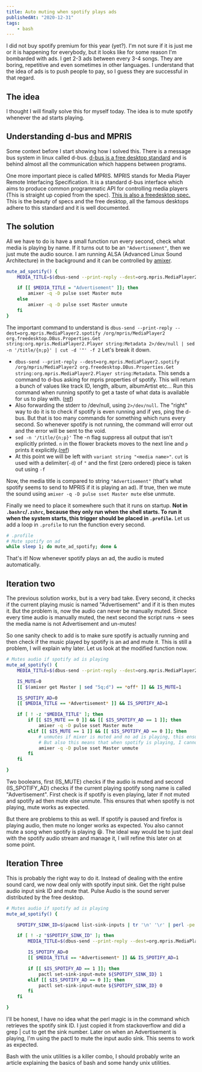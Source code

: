 ```yaml
---
title: Auto muting when spotify plays ads
publishedAt: "2020-12-31"
tags:
    - bash
---
```


I did not buy spotify premium for this year (yet?). I'm not sure if it is just me or it is happening for everybody, but
it looks like for some reason I'm bombarded with ads. I get 2-3 ads between every 3-4 songs. They are boring, repetitive
and even sometimes in other languages. I understand that the idea of ads is to push people to pay, so I guess they are
successful in that regard.

## The idea

I thought I will finally solve this for myself today. The idea is to mute spotify whenever the ad starts playing.

## Understanding d-bus and MPRIS

Some context before I start showing how I solved this. There is a message bus system in linux called d-bus. [d-bus is a
free desktop standard](https://www.freedesktop.org/wiki/Software/dbus/) and is behind almost all the communication which
happens between programs.

One more important piece is called MPRIS. MPRIS stands for Media Player Remote Interfacing Specification. It is a
standard d-bus interface which aims to produce common programmatic API for controlling media players (This is straight up
copied from the spec). [This is also a freedesktop spec.](https://www.freedesktop.org/wiki/Specifications/mpris-spec/)
This is the beauty of specs and the free desktop, all the famous desktops adhere to this standard and it is well
documented.

## The solution

All we have to do is have a small function run every second, check what media is playing by name. If it turns out to be
an `"Advertisement"`, then we just mute the audio source. I am running ALSA (Advanced Linux Sound Architecture) in the
background and it can be controlled by [amixer](https://linux.die.net/man/1/amixer).

```bash
mute_ad_spotify() {
    MEDIA_TITLE=$(dbus-send --print-reply --dest=org.mpris.MediaPlayer2.spotify /org/mpris/MediaPlayer2 org.freedesktop.DBus.Properties.Get string:org.mpris.MediaPlayer2.Player string:Metadata 2>/dev/null | sed -n '/title/{n;p}' | cut -d '"' -f 2)

    if [[ $MEDIA_TITLE = "Advertisement" ]]; then
        amixer -q -D pulse sset Master mute
    else
        amixer -q -D pulse sset Master unmute
    fi
}
```

The important command to understand is `dbus-send --print-reply --dest=org.mpris.MediaPlayer2.spotify /org/mpris/MediaPlayer2 org.freedesktop.DBus.Properties.Get string:org.mpris.MediaPlayer2.Player string:Metadata 2>/dev/null | sed -n '/title/{n;p}' | cut -d '"' -f 2` Let's break it down.

-   `dbus-send --print-reply --dest=org.mpris.MediaPlayer2.spotify /org/mpris/MediaPlayer2 org.freedesktop.DBus.Properties.Get string:org.mpris.MediaPlayer2.Player string:Metadata`.
    This sends a command to d-bus asking for mpris properties of spotify. This will return a bunch of values like track
    ID, length, album, albumArtist etc... Run this command when running spotify to get a taste of what data is available
    for us to play with. ([ref](https://gist.github.com/wandernauta/6800547))
-   Also forwarding the stderr to /dev/null, using `2>/dev/null`. The "right" way to do it is to check if spotify is even running and if
    yes, ping the d-bus. But that is too many commands for something which runs every second. So whenever spotify is not
    running, the command will error out and the error will be sent to the void.
-   `sed -n '/title/{n;p}'` The -n flag suppress all output that isn't explicitly printed. `n` in the flower brackets
    moves to the next line and `p` prints it explicitly.([ref](https://stackoverflow.com/a/51615330/10337869))
-   At this point we will be left with `variant string "<media name>"`. `cut` is used with a
    delimiter(`-d`) of `"` and the first (zero ordered) piece is taken out using `-f`

Now, the media title is compared to string `"Advertisement"` (that's what spotify seems to send to MPRIS if it is
playing an ad). If true, then we mute the sound using `amixer -q -D pulse sset Master mute` else unmute.

Finally we need to place it somewhere such that it runs on startup. **Not in `.bashrc`/`.zshrc`, because they only run when
the shell starts. To run it when the system starts, this trigger should be placed in `.profile`.** Let us add a loop in
`.profile` to run the function every second.

```bash
# .profile
# Mute spotify on ad
while sleep 1; do mute_ad_spotify; done &
```

That's it! Now whenever spotify plays an ad, the audio is muted automatically.

## Iteration two

The previous solution _works_, but is a very bad take. Every second, it checks if the current playing music is named
"Advertisement" and if it is then mutes it. But the problem is, now the audio can never be manually muted. Since every
time audio is manually muted, the next second the script runs -> sees the media name is not Advertisement and un-mutes!

So one sanity check to add is to make sure spotify is actually running and then check if the music played by spotify is
an ad and mute it. This is still a problem, I will explain why later. Let us look at the modified function now.

```sh
# Mutes audio if spotify ad is playing
mute_ad_spotify() {
    MEDIA_TITLE=$(dbus-send --print-reply --dest=org.mpris.MediaPlayer2.spotify /org/mpris/MediaPlayer2 org.freedesktop.DBus.Properties.Get string:org.mpris.MediaPlayer2.Player string:Metadata 2>/dev/null | sed -n '/title/{n;p}' | cut -d '"' -f 2)

    IS_MUTE=0
    [[ $(amixer get Master | sed "5q;d") == *off* ]] && IS_MUTE=1

    IS_SPOTIFY_AD=0
    [[ $MEDIA_TITLE == *Advertisement* ]] && IS_SPOTIFY_AD=1

    if [ ! -z "$MEDIA_TITLE" ]; then
        if [[ $IS_MUTE == 0 ]] && [[ $IS_SPOTIFY_AD == 1 ]]; then
            amixer -q -D pulse sset Master mute
        elif [[ $IS_MUTE == 1 ]] && [[ $IS_SPOTIFY_AD == 0 ]]; then
            # unmutes if mixer is muted and no ad is playing, this ensures that after ad the music will continue
            # But also this means that when spotify is playing, I cannot mute audio!
            amixer -q -D pulse sset Master unmute
        fi
    fi

}
```

Two booleans, first (IS_MUTE) checks if the audio is muted and second (IS_SPOTIFY_AD) checks if the current playing
spotify song name is called "Advertisement". First check is if spotify is even playing, later if not muted and spotify
ad then mute else unmute. This ensures that when spotify is not playing, mute works as expected.

But there are problems to this as well. If spotify is paused and firefox is playing audio, then mute no longer works as
expected. You also cannot mute a song when spotify is playing 😆. The ideal way would be to just deal with the spotify
audio stream and manage it, I will refine this later on at some point.

## Iteration Three

This is probably the right way to do it. Instead of dealing with the entire sound card, we now deal only with spotify
input sink. Get the right pulse audio input sink ID and mute that. Pulse Audio is the sound server distributed by the
free desktop.

```sh
# Mutes audio if spotify ad is playing
mute_ad_spotify() {

    SPOTIFY_SINK_ID=$(pacmd list-sink-inputs | tr '\n' '\r' | perl -pe 's/ *index: ([0-9]+).+?application\.name = "([^\r]+)"\r.+?(?=index:|$)/\2:\1\r/g' | tr '\r' '\n' | grep spotify | cut -d ":" -f 2)

    if [ ! -z "$SPOTIFY_SINK_ID" ]; then
        MEDIA_TITLE=$(dbus-send --print-reply --dest=org.mpris.MediaPlayer2.spotify /org/mpris/MediaPlayer2 org.freedesktop.DBus.Properties.Get string:org.mpris.MediaPlayer2.Player string:Metadata 2>/dev/null | sed -n '/title/{n;p}' | cut -d '"' -f 2)

        IS_SPOTIFY_AD=0
        [[ $MEDIA_TITLE == *Advertisement* ]] && IS_SPOTIFY_AD=1

        if [[ $IS_SPOTIFY_AD == 1 ]]; then
            pactl set-sink-input-mute ${SPOTIFY_SINK_ID} 1
        elif [[ $IS_SPOTIFY_AD == 0 ]]; then
            pactl set-sink-input-mute ${SPOTIFY_SINK_ID} 0
        fi
    fi

}
```

I'll be honest, I have no idea what the perl magic is in the command which retrieves the spotify sink ID. I just copied
it from stackoverflow and did a grep | cut to get the sink number. Later on when an Advertisement is playing, I'm using
the pactl to mute the input audio sink. This seems to work as expected.

Bash with the unix utilities is a killer combo, I should probably write an article explaining the basics of bash and some
handy unix utilities.
